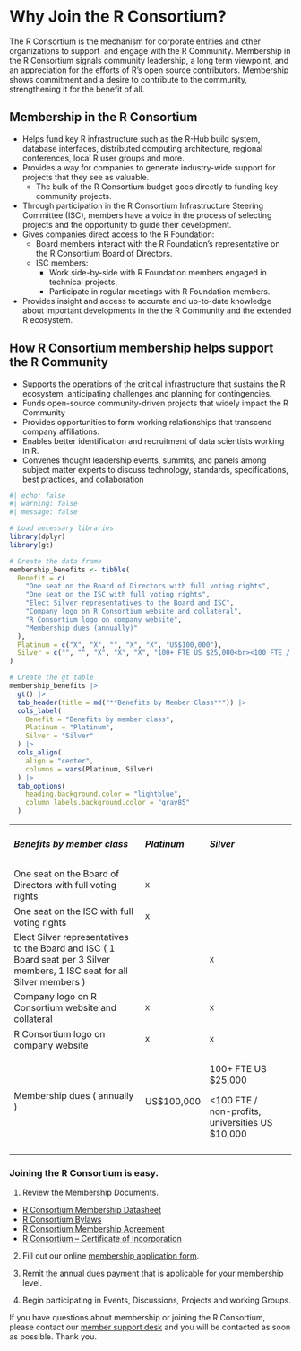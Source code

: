 # Why Join the R Consortium?

The R Consortium is the mechanism for corporate entities and other organizations to support  and engage with the R Community. Membership in the R Consortium signals community leadership, a long term viewpoint, and an appreciation for the efforts of R’s open source contributors. Membership shows commitment and a desire to contribute to the community, strengthening it for the benefit of all.

## Membership in the R Consortium

-   Helps fund key R infrastructure such as the R-Hub build system, database interfaces, distributed computing architecture, regional conferences, local R user groups and more.
-   Provides a way for companies to generate industry-wide support for projects that they see as valuable.
    -   The bulk of the R Consortium budget goes directly to funding key community projects.
-   Through participation in the R Consortium Infrastructure Steering Committee (ISC), members have a voice in the process of selecting projects and the opportunity to guide their development.
-   Gives companies direct access to the R Foundation:
    -   Board members interact with the R Foundation’s representative on the R Consortium Board of Directors.
    -   ISC members:
        -   Work side-by-side with R Foundation members engaged in technical projects,
        -   Participate in regular meetings with R Foundation members.
-   Provides insight and access to accurate and up-to-date knowledge about important developments in the the R Community and the extended R ecosystem.

## How R Consortium membership helps support the R Community

-   Supports the operations of the critical infrastructure that sustains the R ecosystem, anticipating challenges and planning for contingencies.  
-   Funds open-source community-driven projects that widely impact the R Community
-   Provides opportunities to form working relationships that transcend company affiliations.
-   Enables better identification and recruitment of data scientists working in R.
-   Convenes thought leadership events, summits, and panels among subject matter experts to discuss technology, standards, specifications, best practices, and collaboration

```r
#| echo: false
#| warning: false
#| message: false

# Load necessary libraries
library(dplyr)
library(gt)

# Create the data frame
membership_benefits <- tibble(
  Benefit = c(
    "One seat on the Board of Directors with full voting rights",
    "One seat on the ISC with full voting rights",
    "Elect Silver representatives to the Board and ISC",
    "Company logo on R Consortium website and collateral",
    "R Consortium logo on company website",
    "Membership dues (annually)"
  ),
  Platinum = c("X", "X", "", "X", "X", "US$100,000"),
  Silver = c("", "", "X", "X", "X", "100+ FTE US $25,000<br><100 FTE / non-profits, universities US $10,000")
)

# Create the gt table
membership_benefits |>
  gt() |>
  tab_header(title = md("**Benefits by Member Class**")) |>
  cols_label(
    Benefit = "Benefits by member class",
    Platinum = "Platinum",
    Silver = "Silver"
  ) |>
  cols_align(
    align = "center", 
    columns = vars(Platinum, Silver)
  ) |>
  tab_options(
    heading.background.color = "lightblue",
    column_labels.background.color = "gray85"
  )

```

<table><tbody><tr><td><h5><strong>Benefits by member class</strong></h5></td><td><h5><strong>Platinum</strong></h5></td><td><h5><strong>Silver</strong></h5></td><td></td></tr><tr><td><span>One seat on the Board of Directors with full voting rights</span></td><td><pre><span>X</span></pre></td><td></td><td></td></tr><tr><td><span>One seat on the ISC with full voting rights &nbsp;&nbsp;&nbsp;&nbsp;&nbsp;&nbsp;&nbsp;&nbsp;&nbsp;&nbsp;&nbsp;&nbsp;&nbsp;&nbsp;&nbsp;&nbsp;&nbsp;</span></td><td><pre><span>X</span></pre></td><td></td><td></td></tr><tr><td><span>Elect Silver representatives to the Board and ISC ( 1 Board seat per 3 Silver members, 1 ISC seat for all Silver members )</span></td><td></td><td><pre><span>X</span></pre></td><td></td></tr><tr><td><span>Company logo on R Consortium website and collateral</span></td><td><pre><span>X</span></pre></td><td><pre><span>X</span></pre></td><td></td></tr><tr><td><span>R Consortium logo on company website</span></td><td><pre><span>X</span></pre></td><td><pre><span>X</span></pre></td><td></td></tr><tr><td><span>Membership dues ( annually )</span></td><td><p><span>US$100,000</span></p></td><td><p><span>100+ FTE US $25,000</span></p><p><span>&lt;100 FTE / non-profits, universities US $10,000</span></p></td><td></td></tr><tr><td></td><td></td><td></td><td></td></tr></tbody></table>

### Joining the R Consortium is easy.

1. Review the Membership Documents.

-   [R Consortium Membership Datasheet](../rc-docs/r_consortium_datasheet.pdf)
-   [R Consortium Bylaws](../rc-docs/Bylaws-GU-Draft-7-9-2024.docx.pdf)
-   [R Consortium Membership Agreement](../rc-docs/R-Consortium-Membership-Agreement-1157181-v2-Approved-11.20.19.pdf)
-   [R Consortium – Certificate of Incorporation](../rc-docs/R-Consortium-Certificate-of-Incorporation.pdf)

2. Fill out our online [membership application form](https://join.r-consortium.org/).

3. Remit the annual dues payment that is applicable for your membership level.

4. Begin participating in Events, Discussions, Projects and working Groups.

If you have questions about membership or joining the R Consortium, please contact our [member support desk](https://members.r-consortium.org/) and you will be contacted as soon as possible. Thank you.
